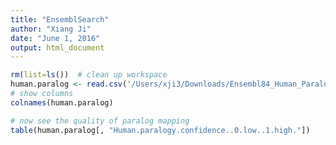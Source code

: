 ```yaml
---
title: "EnsemblSearch"
author: "Xiang Ji"
date: "June 1, 2016"
output: html_document
---
```


```r
rm(list=ls())  # clean up workspace
human.paralog <- read.csv('/Users/xji3/Downloads/Ensembl84_Human_Paralogs.txt')
# show columns
colnames(human.paralog)

# now see the quality of paralog mapping
table(human.paralog[, "Human.paralogy.confidence..0.low..1.high."])
```
